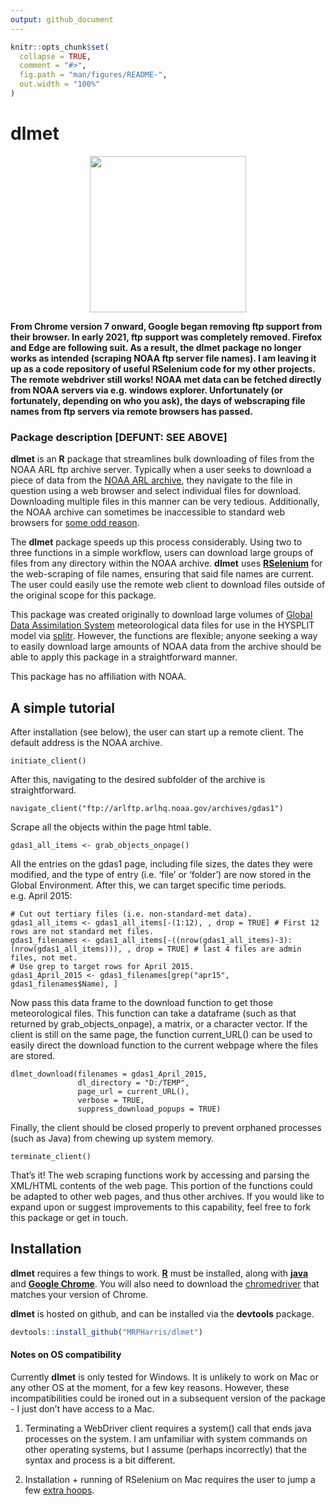 ```yaml
---
output: github_document
---
```


<!-- README.md is generated from README.Rmd. Please edit that file -->

```r
knitr::opts_chunk$set(
  collapse = TRUE,
  comment = "#>",
  fig.path = "man/figures/README-",
  out.width = "100%"
)
```

# dlmet 
<p align="center">
  <img src="man/figures/dlmet_icon_update.png" height="250px" />
</p>

<!-- badges: start -->

<!-- badges: end -->

**From Chrome version 7 onward, Google began removing ftp support from their browser. In early 2021, ftp support was completely removed. Firefox and Edge are following suit. As a result, the dlmet package no longer works as intended (scraping NOAA ftp server file names). I am leaving it up as a code repository of useful RSelenium code for my other projects. The remote webdriver still works! NOAA met data can be fetched directly from NOAA servers via e.g. windows explorer. Unfortunately (or fortunately, depending on who you ask), the days of webscraping file names from ftp servers via remote browsers has passed.**

### Package description [DEFUNT: SEE ABOVE]

**dlmet** is an **R** package that streamlines bulk downloading of files from the NOAA ARL ftp archive server. Typically when a user seeks to download a piece of data from the [NOAA ARL archive]("https://www.ready.noaa.gov/archives.php"), they navigate to the file in question using a web browser and select individual files for download. Downloading multiple files in this manner can be very tedious. Additionally, the NOAA archive can sometimes be inaccessible to standard web browsers for [some odd reason](https://hysplitbbs.arl.noaa.gov/viewtopic.php?t=2103).

The **dlmet** package speeds up this process considerably. Using two to three functions in a simple workflow, users can download large groups of files from any directory within the NOAA archive. **dlmet** uses [**RSelenium**](https://cran.r-project.org/web/packages/RSelenium/index.html) for the web-scraping of file names, ensuring that said file names are current. The user could easily use the remote web client to download files outside of the original scope for this package. 

This package was created originally to download large volumes of [Global Data Assimilation System](https://www.ready.noaa.gov/gdas1.php) meteorological data files for use in the HYSPLIT model via [splitr](https://github.com/rich-iannone/splitr). However, the functions are flexible; anyone seeking a way to easily download large amounts of NOAA data from the archive should be able to apply this package in a straightforward manner. 

This package has no affiliation with NOAA.

## A simple tutorial

After installation (see below), the user can start up a remote client. The default address is the NOAA archive.

```
initiate_client()
```

After this, navigating to the desired subfolder of the archive is straightforward.

```
navigate_client("ftp://arlftp.arlhq.noaa.gov/archives/gdas1")
```

Scrape all the objects within the page html table.

```
gdas1_all_items <- grab_objects_onpage()
```

All the entries on the gdas1 page, including file sizes, the dates they were modified, and the type of entry (i.e. 'file' or 'folder') are now stored in the Global Environment. After this, we can target specific time periods. e.g. April 2015:

```
# Cut out tertiary files (i.e. non-standard-met data).
gdas1_all_items <- gdas1_all_items[-(1:12), , drop = TRUE] # First 12 rows are not standard met files.
gdas1_filenames <- gdas1_all_items[-((nrow(gdas1_all_items)-3):(nrow(gdas1_all_items))), , drop = TRUE] # last 4 files are admin files, not met.
# Use grep to target rows for April 2015.
gdas1_April_2015 <- gdas1_filenames[grep("apr15", gdas1_filenames$Name), ]
```

Now pass this data frame to the download function to get those meteorological files. This function can take a dataframe (such as that returned by grab_objects_onpage), a matrix, or a character vector. If the client is still on the same page, the function current_URL() can be used to easily direct the download function to the current webpage where the files are stored. 

```
dlmet_download(filenames = gdas1_April_2015,
               dl_directory = "D:/TEMP",
               page_url = current_URL(),
               verbose = TRUE,
               suppress_download_popups = TRUE)
```

Finally, the client should be closed properly to prevent orphaned processes (such as Java) from chewing up system memory. 

```
terminate_client()
```

That's it! The web scraping functions work by accessing and parsing the XML/HTML contents of the web page. This portion of the functions could be adapted to other web pages, and thus other archives. If you would like to expand upon or suggest improvements to this capability, feel free to fork this package or get in touch. 

## Installation

**dlmet** requires a few things to work. [**R**](https://cran.r-project.org/bin/windows/base/) must be installed, along with [**java**](https://www.java.com/en/download/help/download_options.html) and [**Google Chrome**](https://www.google.com.au/intl/en_au/chrome/). You will also need to download the [chromedriver](https://chromedriver.chromium.org/downloads) that matches your version of Chrome.

**dlmet** is hosted on github, and can be installed via the **devtools** package.

```r
devtools::install_github("MRPHarris/dlmet")
```

#### Notes on OS compatibility

Currently **dlmet** is only tested for Windows. It is unlikely to work on Mac or any other OS at the moment, for a few key reasons. However, these incompatibilities could be ironed out in a subsequent version of the package - I just don't have access to a Mac.

1) Terminating a WebDriver client requires a system() call that ends java processes on the system. I am unfamiliar with system commands on other operating systems, but I assume (perhaps incorrectly) that the syntax and process is a bit different.

2) Installation + running of RSelenium on Mac requires the user to jump a few [extra hoops](https://stackoverflow.com/questions/50880725/rselenium-installation-on-macbook-with-chrome).
